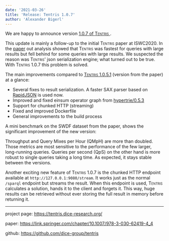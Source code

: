 ```yaml
---
date: '2021-03-26'
title: 'Release: Tentris 1.0.7'
author: 'Alexander Bigerl'
---
```


We are happy to announce version [1.0.7 of <span style="font-variant:small-caps;">Tentris</span> ](https://github.com/dice-group/tentris/releases/tag/1.0.7).

This update is mainly a follow-up to the initial <span style="font-variant:small-caps;">Tentris</span> paper at ISWC2020. 
In the [paper](https://tentris.dice-research.org/) out analysis showed that <span style="font-variant:small-caps;">Tentris</span>  was fastest for queries with large results but fell behind for some queries with large results. 
We suspected the reason was <span style="font-variant:small-caps;">Tentris</span>' json serialization engine; what turned out to be true.  
With <span style="font-variant:small-caps;">Tentris</span> 1.0.7 this problem is solved.

The main improvements compared to [<span style="font-variant:small-caps;">Tentris</span> 1.0.5.1](https://github.com/dice-group/tentris/releases/tag/1.0.5.1) (version from the paper) at a glance:
* Several fixes to result serialization. A faster SAX parser based on [RapidJSON](https://rapidjson.org/) is used now.
* Improved and fixed einsum operator graph from [hypertrie/0.5.3](https://github.com/dice-group/hypertrie/releases/tag/0.5.3)
* Support for chunked HTTP (streaming)
* Fixed and improved Dockerfile
* General improvements to the build process

A mini benchmark on the SWDF dataset from the paper, shows the significant improvement of the new version:



<Plot
  data={figure1.data}
  layout={figure1.layout}
  config={figure1.config}
/>

Throughput and Query Mixes per Hour (QMpH) are more than doubled. Those metrics are most sensitive to the performance of the few larger, long-running queries. 
Queries per second (QpS) on the other hand is more robust to single queries taking a long time. 
As expected, it stays stable between the versions.

Another exciting new feature of <span style="font-variant:small-caps;">Tentris</span> 1.0.7 is the chunked HTTP endpoint available at `http://127.0.0.1:9080/stream`.
It works just as the normal `/sparql` endpoint but streams the result. 
When this endpoint is used, <span style="font-variant:small-caps;">Tentris</span> calculates a solution, hands it to the client and forgets it. 
This way, huge results can be retrieved without ever storing the full result in memory before returning it. 

___

project page: https://tentris.dice-research.org/

paper: https://link.springer.com/chapter/10.1007/978-3-030-62419-4_4

github: https://github.com/dice-group/tentris
